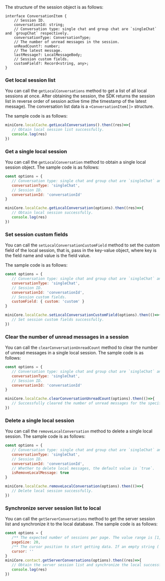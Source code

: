 <PlatformWrapper platform="web">

The structure of the session object is as follows:

```
interface ConversationItem {
	// Session ID.
	conversationId: string;
	// Conversation type: single chat and group chat are `singleChat` and `groupChat` respectively.
	conversationType: ConversationType;
	// The number of unread messages in the session.
	unReadCount?: number;
	// The latest message.
	lastMessage?: LocalMessageBody;
	// Session custom fields.
	customField?: Record<string, any>;
}
```

### Get local session list

You can call the `getLocalConversations` method to get a list of all local sessions at once. After obtaining the session, the SDK returns the session list in reverse order of session active time (the timestamp of the latest message). The conversation list data is a `<ConversationItem[]>` structure.

The sample code is as follows:

```javascript
miniCore.localCache.getLocalConversations().then((res)=>{
   // Obtain local session list successfully.
   console.log(res)
})
```

### Get a single local session

You can call the `getLocalConversation` method to obtain a single local session object. The sample code is as follows:

```javascript
const options = {
   // Conversation type: single chat and group chat are `singleChat` and `groupChat` respectively.
   conversationType: 'singleChat',
   // Session ID.
   conversationId: 'conversationId'
}

miniCore.localCache.getLocalConversation(options).then((res)=>{
   // Obtain local session successfully.
   console.log(res)
})
```

### Set session custom fields

You can call the `setLocalConversationCustomField` method to set the custom field of the local session, that is, pass in the key-value object, where key is the field name and value is the field value.

The sample code is as follows:

```javascript
const options = {
   // Conversation type: single chat and group chat are `singleChat` and `groupChat` respectively.
   conversationType: 'singleChat',
   // Session ID.
   conversationId: 'conversationId',
   // Session custom fields.
   customField: { custom: 'custom' }
}

miniCore.localCache.setLocalConversationCustomField(options).then(()=>{
   // Set session custom fields successfully.
})
```

### Clear the number of unread messages in a session

You can call the `clearConversationUnreadCount` method to clear the number of unread messages in a single local session. The sample code is as follows:


```javascript
const options = {
   // Conversation type: single chat and group chat are `singleChat` and `groupChat` respectively.
   conversationType: 'singleChat',
   // Session ID.
   conversationId: 'conversationId'
}

miniCore.localCache.clearConversationUnreadCount(options).then(()=>{
   // Successfully cleared the number of unread messages for the specified session.
})
```

### Delete a single local session

You can call the `removeLocalConversation` method to delete a single local session. The sample code is as follows:

```javascript
const options = {
   // Conversation type: single chat and group chat are `singleChat` and `groupChat` respectively.
   conversationType: 'singleChat',
   // Session ID.
   conversationId: 'conversationId',
   // Whether to delete local messages, the default value is `true`.
   isRemoveLocalMessage: true
}

miniCore.localCache.removeLocalConversation(options).then(()=>{
   // Delete local session successfully.
})
```

### Synchronize server session list to local

You can call the `getServerConversations` method to get the server session list and synchronize it to the local database. The sample code is as follows:

```javascript
const options = {
   /** The expected number of sessions per page. The value range is [1,50], and the default is `20`. */
   pageSize: 20,
   /** The cursor position to start getting data. If an empty string ('') is passed, the SDK starts to obtain the session from the latest active session. */
   cursor: ''
}
miniCore.contact.getServerConversations(options).then((res)=>{
   // Obtain the server session list and synchronize the local successfully.
   console.log(res)
})
```

</PlatformWrapper>
